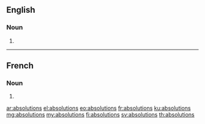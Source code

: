 ==English==

===Noun===
{{head|en|plural}}

# {{plural of|absolution|lang=en}}

----

==French==

===Noun===
{{head|fr|plural|g=f-p}}

# {{plural of|absolution|lang=fr}}

[[ar:absolutions]]
[[el:absolutions]]
[[eo:absolutions]]
[[fr:absolutions]]
[[ku:absolutions]]
[[mg:absolutions]]
[[my:absolutions]]
[[fi:absolutions]]
[[sv:absolutions]]
[[th:absolutions]]